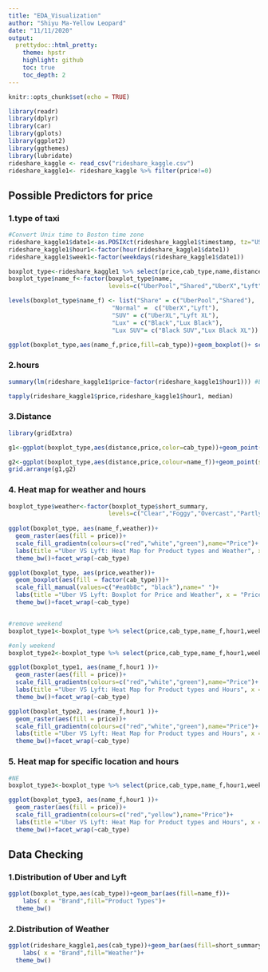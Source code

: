 ```yaml
---
title: "EDA_Visualization"
author: "Shiyu Ma-Yellow Leopard"
date: "11/11/2020"
output:
  prettydoc::html_pretty:
    theme: hpstr
    highlight: github
    toc: true
    toc_depth: 2
---
```


```r
knitr::opts_chunk$set(echo = TRUE)
```

```r
library(readr)
library(dplyr)
library(car)
library(gplots)
library(ggplot2)
library(ggthemes)
library(lubridate)
rideshare_kaggle <- read_csv("rideshare_kaggle.csv")
rideshare_kaggle1<- rideshare_kaggle %>% filter(price!=0)
```

## Possible Predictors for price
### 1.type of taxi
```r

#Convert Unix time to Boston time zone
rideshare_kaggle1$date1<-as.POSIXct(rideshare_kaggle1$timestamp, tz="US/Eastern",origin="1970-01-01")
rideshare_kaggle1$hour1<-factor(hour(rideshare_kaggle1$date1))
rideshare_kaggle1$week1<-factor(weekdays(rideshare_kaggle1$date1))

boxplot_type<-rideshare_kaggle1 %>% select(price,cab_type,name,distance,short_summary,hour1,week1,source,destination) %>% filter(name!="WAV") %>% filter(name!="Lux") %>% filter(price>=0)
boxplot_type$name_f<-factor(boxplot_type$name,
                            levels=c("UberPool","Shared","UberX","Lyft","UberXL","Lyft XL","Black","Lux Black","Black SUV","Lux Black XL"))

levels(boxplot_type$name_f) <- list("Share" = c("UberPool","Shared"),
                             "Normal" =  c("UberX","Lyft"), 
                             "SUV" = c("UberXL","Lyft XL"),
                             "Lux" = c("Black","Lux Black"),
                             "Lux SUV"= c("Black SUV","Lux Black XL"))

ggplot(boxplot_type,aes(name_f,price,fill=cab_type))+geom_boxplot()+ scale_fill_manual(values=c("#ea0b8c", "black"), name = " ") +scale_x_discrete(name="Product type")+scale_color_discrete(name="")+ggtitle("Uber VS Lyft: Price Comparison between similar products")+theme_bw()

```

### 2.hours
```r
summary(lm(rideshare_kaggle1$price~factor(rideshare_kaggle1$hour1))) #LR of all hours

tapply(rideshare_kaggle1$price,rideshare_kaggle1$hour1, median)
```

### 3.Distance
```r
library(gridExtra)

g1<-ggplot(boxplot_type,aes(distance,price,color=cab_type))+geom_point()+scale_x_continuous(name="Distance")+ scale_color_manual(values=c("#ea0b8c", "black"), name = " ")+ggtitle("Uber VS Lyft: Price Comparison on Distances")+theme_bw()

g2<-ggplot(boxplot_type,aes(distance,price,colour=name_f))+geom_point(size=0.5)+scale_x_continuous(name="Distance")+scale_color_discrete(name="")+ggtitle("Different products: Price Comparison on Distances")+theme_bw()+facet_wrap(~cab_type)+geom_smooth(aes(col=name_f), method="lm",se=F)
grid.arrange(g1,g2)
```

### 4. Heat map for weather and hours
```r
boxplot_type$weather<-factor(boxplot_type$short_summary,
                            levels=c("Clear","Foggy","Overcast","Partly Cloudy","Mostly Cloudy","Possible Drizzle","Drizzle","Light Rain","Rain"))
 
ggplot(boxplot_type, aes(name_f,weather))+
  geom_raster(aes(fill = price))+
  scale_fill_gradientn(colours=c("red","white","green"),name="Price")+
  labs(title ="Uber VS Lyft: Heat Map for Product types and Weather", x = "Product types", y = "Weather")+
  theme_bw()+facet_wrap(~cab_type)

ggplot(boxplot_type, aes(price,weather))+
  geom_boxplot(aes(fill = factor(cab_type)))+
  scale_fill_manual(values=c("#ea0b8c", "black"),name=" ")+
  labs(title ="Uber VS Lyft: Boxplot for Price and Weather", x = "Price", y = "Weather")+
  theme_bw()+facet_wrap(~cab_type)


#remove weekend
boxplot_type1<-boxplot_type %>% select(price,cab_type,name_f,hour1,week1) %>% filter(week1!="Sunday") %>% filter(week1!="Saturday") %>% filter(price>=0)

#only weekend
boxplot_type2<-boxplot_type %>% select(price,cab_type,name_f,hour1,week1) %>% filter(week1==c("Sunday","Saturday")) %>% filter(price>=0)

ggplot(boxplot_type1, aes(name_f,hour1 ))+
  geom_raster(aes(fill = price))+
  scale_fill_gradientn(colours=c("red","white","green"),name="Price")+
  labs(title ="Uber VS Lyft: Heat Map for Product types and Hours", x = "Product types", y = "Hours")+
  theme_bw()+facet_wrap(~cab_type)

ggplot(boxplot_type2, aes(name_f,hour1 ))+
  geom_raster(aes(fill = price))+
  scale_fill_gradientn(colours=c("red","white","green"),name="Price")+
  labs(title ="Uber VS Lyft: Heat Map for Product types and Hours", x = "Product types", y = "Hours")+
  theme_bw()+facet_wrap(~cab_type)
```
### 5. Heat map for specific location and hours
```r
#NE
boxplot_type3<-boxplot_type %>% select(price,cab_type,name_f,hour1,week1,source, destination) %>% filter(destination=="Northeastern University") %>% filter(source=="Theatre District")  %>% filter(price>=0)

ggplot(boxplot_type3, aes(name_f,hour1 ))+
  geom_raster(aes(fill = price))+
  scale_fill_gradientn(colours=c("red","yellow"),name="Price")+
  labs(title ="Uber VS Lyft: Heat Map for Product types and Hours", x = "Product types", y = "Hours")+
  theme_bw()+facet_wrap(~cab_type)

```

## Data Checking
### 1.Distribution of Uber and Lyft
```r
ggplot(boxplot_type,aes(cab_type))+geom_bar(aes(fill=name_f))+
    labs( x = "Brand",fill="Product Types")+
  theme_bw()
```

### 2.Distribution of Weather
```r
ggplot(rideshare_kaggle1,aes(cab_type))+geom_bar(aes(fill=short_summary))+
    labs( x = "Brand",fill="Weather")+
  theme_bw()
```

